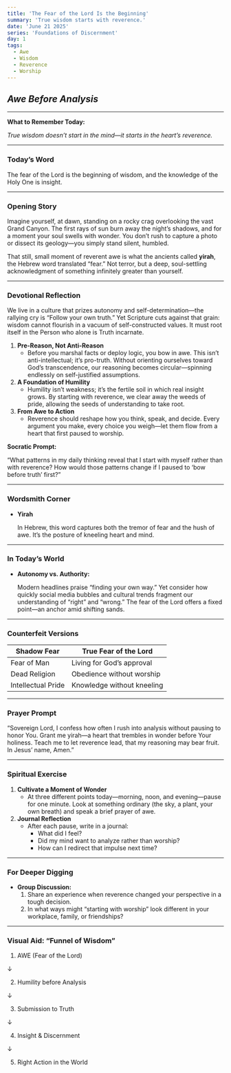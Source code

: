 ```yaml
---
title: 'The Fear of the Lord Is the Beginning'
summary: 'True wisdom starts with reverence.'
date: 'June 21 2025'
series: 'Foundations of Discernment'
day: 1
tags:
  - Awe
  - Wisdom
  - Reverence
  - Worship
---
```



## ***Awe Before Analysis***

---

**What to Remember Today:**

*True wisdom doesn’t start in the mind—it starts in the heart’s reverence.*

---

### **Today’s Word**

<Scripture refText="Proverbs 9:10 (ESV)">
The fear of the Lord is the beginning of wisdom, and the knowledge of the Holy One is insight.
</Scripture>

---

### **Opening Story**

Imagine yourself, at dawn, standing on a rocky crag overlooking the vast Grand Canyon. The first rays of sun burn away the night’s shadows, and for a moment your soul swells with wonder. You don’t rush to capture a photo or dissect its geology—you simply stand silent, humbled.

That still, small moment of reverent awe is what the ancients called **yirah**, the Hebrew word translated “fear.” Not terror, but a deep, soul-settling acknowledgment of something infinitely greater than yourself.

---

### **Devotional Reflection**

We live in a culture that prizes autonomy and self-determination—the rallying cry is “Follow your own truth.” Yet Scripture cuts against that grain: wisdom cannot flourish in a vacuum of self-constructed values. It must root itself in the Person who alone is Truth incarnate.

1. **Pre-Reason, Not Anti-Reason**
    - Before you marshal facts or deploy logic, you bow in awe. This isn’t anti-intellectual; it’s pro-truth. Without orienting ourselves toward God’s transcendence, our reasoning becomes circular—spinning endlessly on self-justified assumptions.
2. **A Foundation of Humility**
    - Humility isn’t weakness; it’s the fertile soil in which real insight grows. By starting with reverence, we clear away the weeds of pride, allowing the seeds of understanding to take root.
3. **From Awe to Action**
    - Reverence should reshape how you think, speak, and decide. Every argument you make, every choice you weigh—let them flow from a heart that first paused to worship.

**Socratic Prompt:**

“What patterns in my daily thinking reveal that I start with myself rather than with reverence? How would those patterns change if I paused to ‘bow before truth’ first?”

---

### **Wordsmith Corner**

- **Yirah**
    
    In Hebrew, this word captures both the tremor of fear and the hush of awe. It’s the posture of kneeling heart and mind.
    

---

### **In Today’s World**

- **Autonomy vs. Authority:**
    
    Modern headlines praise “finding your own way.” Yet consider how quickly social media bubbles and cultural trends fragment our understanding of “right” and “wrong.” The fear of the Lord offers a fixed point—an anchor amid shifting sands.

---

### **Counterfeit Versions**

| **Shadow Fear** | **True Fear of the Lord** |
| --- | --- |
| Fear of Man | Living for God’s approval |
| Dead Religion | Obedience without worship |
| Intellectual Pride | Knowledge without kneeling |

---

### **Prayer Prompt**

“Sovereign Lord, I confess how often I rush into analysis without pausing to honor You. Grant me yirah—a heart that trembles in wonder before Your holiness. Teach me to let reverence lead, that my reasoning may bear fruit. In Jesus’ name, Amen.”

---

### **Spiritual Exercise**

1. **Cultivate a Moment of Wonder**
    - At three different points today—morning, noon, and evening—pause for one minute. Look at something ordinary (the sky, a plant, your own breath) and speak a brief prayer of awe.
2. **Journal Reflection**
    - After each pause, write in a journal:
        - What did I feel?
        - Did my mind want to analyze rather than worship?
        - How can I redirect that impulse next time?

---

### **For Deeper Digging**

- **Group Discussion:**
    1. Share an experience when reverence changed your perspective in a tough decision.
    2. In what ways might “starting with worship” look different in your workplace, family, or friendships?

---

### **Visual Aid: “Funnel of Wisdom”**

1. AWE (Fear of the Lord)

↓

2. Humility before Analysis

↓

3. Submission to Truth

↓

4. Insight & Discernment

↓

5. Right Action in the World

